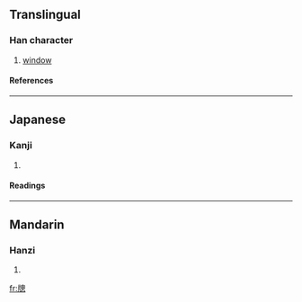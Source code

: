 ==Translingual==
===Han character===
{{Han char|rn=91|rad=片|as=11|sn=15|four=|canj=中中竹田心 (LLHWP), 中弓竹田心 (LNHWP)}}
# [[window]]
====References====
{{Han ref|kx=0694.110|dkj=19883|dj=1107.190|hdz=32020.070|uh=7255|ud=29269}}

----
==Japanese==
===Kanji===
{{ja-kanji|grade=|rs=片11}}
# {{defn|Japanese}} 
====Readings====
{{ja-readings|on=[[そう]] (sō)|kun=[[まど]] (mado)}}

----
==Mandarin==
===Hanzi===
{{cmn-hanzi|pin=[[chuāng]] (chuang1)|wg=ch'uang<sup>1</sup>}}
# {{defn|Mandarin}}

[[fr:牕]]